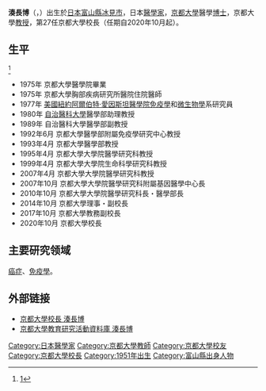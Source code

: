 {{Multiple issues|
{{Prose|time=2021-04-08T06:21:37+00:00}}
{{BLPsources|time=2021-04-08T06:22:06+00:00}}
}}
'''湊長博'''（{{lang|ja|みなと ながひろ}}，{{bd|1951年|1月}}）出生於[[日本|日本]][[富山縣|富山縣]][[冰見市|冰見市]]，日本[[醫學家|醫學家]]，[[京都大學|京都大學]]醫學[[博士|博士]]，京都大學[[教授|教授]]，第27任京都大學校長（任期自2020年10月起）。

== 生平 ==
<ref>[https://www.kyoto-u.ac.jp/zh-tw/about/president/profile]</ref>
* 1975年 京都大學醫學院畢業
* 1975年 京都大學胸部疾病研究所醫院住院醫師
* 1977年 [[美國|美國]][[紐約|紐約]][[阿爾伯特·愛因斯坦醫學院|阿爾伯特·愛因斯坦醫學院]][[免疫學|免疫學]]和[[微生物學|微生物學]]系研究員
* 1980年 [[自治醫科大學|自治醫科大學]]醫學部助理教授
* 1989年 自治醫科大學醫學部副教授
* 1992年6月 京都大學醫學部附屬免疫學研究中心教授
* 1993年4月 京都大學醫學部教授
* 1995年4月 京都大學大學院醫學研究科教授
* 1999年4月 京都大學大學院生命科學研究科教授
* 2007年4月 京都大學大學院醫學研究科教授
* 2007年10月 京都大學大學院醫學研究科附屬基因醫學中心長
* 2010年10月 京都大學大學院醫學研究科長・醫學部長
* 2014年10月 京都大學理事・副校長
* 2017年10月 京都大學教務副校長
* 2020年10月 京都大學校長

== 主要研究领域 ==
[[癌症|癌症]]、[[免疫學|免疫學]]。

== 外部链接 ==
* [https://www.kyoto-u.ac.jp/ja/about/president/ 京都大學校長 湊長博] {{Wayback|url=https://www.kyoto-u.ac.jp/ja/about/president/ |date=20210419111853 }}
* [https://kyouindb.iimc.kyoto-u.ac.jp/j/yK2dE/ 京都大學教育研究活動資料庫 湊長博] {{Wayback|url=https://kyouindb.iimc.kyoto-u.ac.jp/j/yK2dE/ |date=20200923171137 }}

{{京都大學總長}}
{{Authority control}}
{{DEFAULTSORT:Minato, Nagahiro}}
[[Category:日本醫學家|Category:日本醫學家]]
[[Category:京都大學教師|Category:京都大學教師]]
[[Category:京都大學校友|Category:京都大學校友]]
[[Category:京都大學校長|Category:京都大學校長]]
[[Category:1951年出生|Category:1951年出生]]
[[Category:富山縣出身人物|Category:富山縣出身人物]]